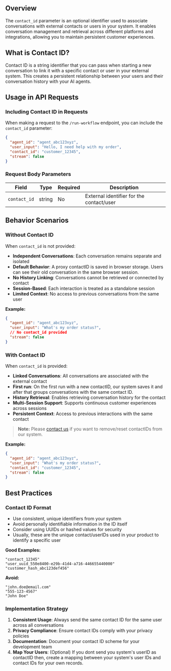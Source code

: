 ## Overview

The `contact_id` parameter is an optional identifier used to associate conversations with external contacts or users in your system. It enables conversation management and retrieval across different platforms and integrations, allowing you to maintain persistent customer experiences.

## What is Contact ID?

Contact ID is a string identifier that you can pass when starting a new conversation to link it with a specific contact or user in your external system. This creates a persistent relationship between your users and their conversation history with your AI agents.

## Usage in API Requests

### Including Contact ID in Requests

When making a request to the `/run-workflow` endpoint, you can include the `contact_id` parameter:

```json
{
  "agent_id": "agent_abc123xyz",
  "user_input": "Hello, I need help with my order",
  "contact_id": "customer_12345",
  "stream": false
}
```

### Request Body Parameters

| Field        | Type   | Required | Description                                    |
|--------------|--------|----------|------------------------------------------------|
| `contact_id` | string | No       | External identifier for the contact/user       |

## Behavior Scenarios

### Without Contact ID

When `contact_id` is not provided:

- **Independent Conversations**: Each conversation remains separate and isolated
- **Default Behavior**: A proxy contactID is saved in browser storage. Users can see their old conversation in the same browser session.
- **No History Linking**: Conversations cannot be retrieved or connected by contact
- **Session-Based**: Each interaction is treated as a standalone session
- **Limited Context**: No access to previous conversations from the same user

**Example:**
```json
{
  "agent_id": "agent_abc123xyz",
  "user_input": "What's my order status?",
  // No contact_id provided
  "stream": false
}
```

### With Contact ID

When `contact_id` is provided:

- **Linked Conversations**: All conversations are associated with the external contact
- **First run**: On the first run with a new contactID, our system saves it and after that groups conversations with the same contact ID.
- **History Retrieval**: Enables retrieving conversation history for the contact
- **Multi-Session Support**: Supports continuous customer experiences across sessions
- **Persistent Context**: Access to previous interactions with the same contact

>**Note:** Please [contact us](contact@sketricsolutions.com) if you want to remove/reset contactIDs from our system.

**Example:**
```json
{
  "agent_id": "agent_abc123xyz",
  "user_input": "What's my order status?",
  "contact_id": "customer_12345",
  "stream": false
}
```

## Best Practices

### Contact ID Format
- Use consistent, unique identifiers from your system
- Avoid personally identifiable information in the ID itself
- Consider using UUIDs or hashed values for security
- Usually, these are the unique contact/userIDs used in your product to identify a specific user

**Good Examples:**
```
"contact_12345"
"user_uuid_550e8400-e29b-41d4-a716-446655440000"
"customer_hash_abc123def456"
```

**Avoid:**
```
"john.doe@email.com"
"555-123-4567"
"John Doe"
```

### Implementation Strategy
1. **Consistent Usage**: Always send the same contact ID for the same user across all conversations
2. **Privacy Compliance**: Ensure contact IDs comply with your privacy policies
3. **Documentation**: Document your contact ID scheme for your development team
4. **Map Your Users**: (Optional) If you dont send you system's userID as contactID then, create a mapping between your system's user IDs and contact IDs for your own records.